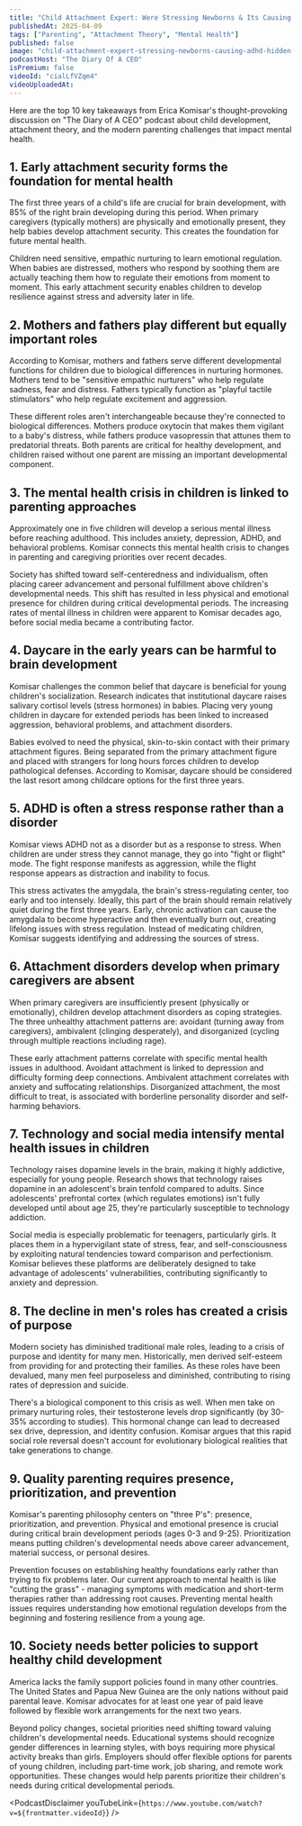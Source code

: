 ```yaml
---
title: "Child Attachment Expert: Were Stressing Newborns & Its Causing ADHD! Hidden Dangers Of Daycare!"
publishedAt: 2025-04-09
tags: ["Parenting", "Attachment Theory", "Mental Health"]
published: false
image: "child-attachment-expert-stressing-newborns-causing-adhd-hidden-dangers-daycare.jpg"
podcastHost: "The Diary Of A CEO"
isPremium: false
videoId: "cialLfVZqm4"
videoUploadedAt:
---
```



<PodcastSummaryPageLayout frontmatter={frontmatter}>
Here are the top 10 key takeaways from Erica Komisar's thought-provoking discussion on "The Diary of A CEO" podcast about child development, attachment theory, and the modern parenting challenges that impact mental health.

## 1. Early attachment security forms the foundation for mental health

The first three years of a child's life are crucial for brain development, with 85% of the right brain developing during this period. When primary caregivers (typically mothers) are physically and emotionally present, they help babies develop attachment security. This creates the foundation for future mental health.

Children need sensitive, empathic nurturing to learn emotional regulation. When babies are distressed, mothers who respond by soothing them are actually teaching them how to regulate their emotions from moment to moment. This early attachment security enables children to develop resilience against stress and adversity later in life.

## 2. Mothers and fathers play different but equally important roles

According to Komisar, mothers and fathers serve different developmental functions for children due to biological differences in nurturing hormones. Mothers tend to be "sensitive empathic nurturers" who help regulate sadness, fear and distress. Fathers typically function as "playful tactile stimulators" who help regulate excitement and aggression.

These different roles aren't interchangeable because they're connected to biological differences. Mothers produce oxytocin that makes them vigilant to a baby's distress, while fathers produce vasopressin that attunes them to predatorial threats. Both parents are critical for healthy development, and children raised without one parent are missing an important developmental component.

## 3. The mental health crisis in children is linked to parenting approaches

Approximately one in five children will develop a serious mental illness before reaching adulthood. This includes anxiety, depression, ADHD, and behavioral problems. Komisar connects this mental health crisis to changes in parenting and caregiving priorities over recent decades.

Society has shifted toward self-centeredness and individualism, often placing career advancement and personal fulfillment above children's developmental needs. This shift has resulted in less physical and emotional presence for children during critical developmental periods. The increasing rates of mental illness in children were apparent to Komisar decades ago, before social media became a contributing factor.

## 4. Daycare in the early years can be harmful to brain development

Komisar challenges the common belief that daycare is beneficial for young children's socialization. Research indicates that institutional daycare raises salivary cortisol levels (stress hormones) in babies. Placing very young children in daycare for extended periods has been linked to increased aggression, behavioral problems, and attachment disorders.

Babies evolved to need the physical, skin-to-skin contact with their primary attachment figures. Being separated from the primary attachment figure and placed with strangers for long hours forces children to develop pathological defenses. According to Komisar, daycare should be considered the last resort among childcare options for the first three years.

## 5. ADHD is often a stress response rather than a disorder

Komisar views ADHD not as a disorder but as a response to stress. When children are under stress they cannot manage, they go into "fight or flight" mode. The fight response manifests as aggression, while the flight response appears as distraction and inability to focus.

This stress activates the amygdala, the brain's stress-regulating center, too early and too intensely. Ideally, this part of the brain should remain relatively quiet during the first three years. Early, chronic activation can cause the amygdala to become hyperactive and then eventually burn out, creating lifelong issues with stress regulation. Instead of medicating children, Komisar suggests identifying and addressing the sources of stress.

## 6. Attachment disorders develop when primary caregivers are absent

When primary caregivers are insufficiently present (physically or emotionally), children develop attachment disorders as coping strategies. The three unhealthy attachment patterns are: avoidant (turning away from caregivers), ambivalent (clinging desperately), and disorganized (cycling through multiple reactions including rage).

These early attachment patterns correlate with specific mental health issues in adulthood. Avoidant attachment is linked to depression and difficulty forming deep connections. Ambivalent attachment correlates with anxiety and suffocating relationships. Disorganized attachment, the most difficult to treat, is associated with borderline personality disorder and self-harming behaviors.

## 7. Technology and social media intensify mental health issues in children

Technology raises dopamine levels in the brain, making it highly addictive, especially for young people. Research shows that technology raises dopamine in an adolescent's brain tenfold compared to adults. Since adolescents' prefrontal cortex (which regulates emotions) isn't fully developed until about age 25, they're particularly susceptible to technology addiction.

Social media is especially problematic for teenagers, particularly girls. It places them in a hypervigilant state of stress, fear, and self-consciousness by exploiting natural tendencies toward comparison and perfectionism. Komisar believes these platforms are deliberately designed to take advantage of adolescents' vulnerabilities, contributing significantly to anxiety and depression.

## 8. The decline in men's roles has created a crisis of purpose

Modern society has diminished traditional male roles, leading to a crisis of purpose and identity for many men. Historically, men derived self-esteem from providing for and protecting their families. As these roles have been devalued, many men feel purposeless and diminished, contributing to rising rates of depression and suicide.

There's a biological component to this crisis as well. When men take on primary nurturing roles, their testosterone levels drop significantly (by 30-35% according to studies). This hormonal change can lead to decreased sex drive, depression, and identity confusion. Komisar argues that this rapid social role reversal doesn't account for evolutionary biological realities that take generations to change.

## 9. Quality parenting requires presence, prioritization, and prevention

Komisar's parenting philosophy centers on "three P's": presence, prioritization, and prevention. Physical and emotional presence is crucial during critical brain development periods (ages 0-3 and 9-25). Prioritization means putting children's developmental needs above career advancement, material success, or personal desires.

Prevention focuses on establishing healthy foundations early rather than trying to fix problems later. Our current approach to mental health is like "cutting the grass" - managing symptoms with medication and short-term therapies rather than addressing root causes. Preventing mental health issues requires understanding how emotional regulation develops from the beginning and fostering resilience from a young age.

## 10. Society needs better policies to support healthy child development

America lacks the family support policies found in many other countries. The United States and Papua New Guinea are the only nations without paid parental leave. Komisar advocates for at least one year of paid leave followed by flexible work arrangements for the next two years.

Beyond policy changes, societal priorities need shifting toward valuing children's developmental needs. Educational systems should recognize gender differences in learning styles, with boys requiring more physical activity breaks than girls. Employers should offer flexible options for parents of young children, including part-time work, job sharing, and remote work opportunities. These changes would help parents prioritize their children's needs during critical developmental periods.

<PodcastDisclaimer
  youTubeLink={`https://www.youtube.com/watch?v=${frontmatter.videoId}`}
/>

</PodcastSummaryPageLayout>
